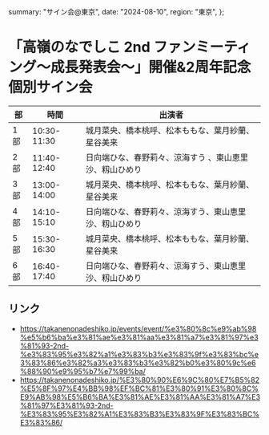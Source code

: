  summary: "サイン会@東京",
  date: "2024-08-10",
  region: "東京",
};

# 「高嶺のなでしこ 2nd ファンミーティング〜成長発表会〜」開催&2周年記念個別サイン会

| 部  | 時間        | 出演者                                                  |
| --- | ----------- | ------------------------------------------------------- |
| 1部 | 10:30-11:30 | 城月菜央、橋本桃呼、松本ももな、葉月紗蘭、星谷美来      |
| 2部 | 11:40-12:40 | 日向端ひな、春野莉々、涼海すう 、東山恵里沙、籾山ひめり |
| 3部 | 13:00-14:00 | 城月菜央、橋本桃呼、松本ももな、葉月紗蘭、星谷美来      |
| 4部 | 14:10-15:10 | 日向端ひな、春野莉々、涼海すう、東山恵里沙、籾山ひめり  |
| 5部 | 15:30-16:30 | 城月菜央、橋本桃呼、松本ももな、葉月紗蘭、星谷美来      |
| 6部 | 16:40-17:40 | 日向端ひな、春野莉々、涼海すう、東山恵里沙、籾山ひめり  |

## リンク

* https://takanenonadeshiko.jp/events/event/%e3%80%8c%e9%ab%98%e5%b6%ba%e3%81%ae%e3%81%aa%e3%81%a7%e3%81%97%e3%81%93-2nd-%e3%83%95%e3%82%a1%e3%83%b3%e3%83%9f%e3%83%bc%e3%83%86%e3%82%a3%e3%83%b3%e3%82%b0%e3%80%9c%e6%88%90%e9%95%b7%e7%99%ba/
* https://takanenonadeshiko.jp/%E3%80%90%E6%9C%80%E7%B5%82%E5%8F%97%E4%BB%98%EF%BC%81%E3%80%91%E3%80%8C%E9%AB%98%E5%B6%BA%E3%81%AE%E3%81%AA%E3%81%A7%E3%81%97%E3%81%93-2nd-%E3%83%95%E3%82%A1%E3%83%B3%E3%83%9F%E3%83%BC%E3%83%86/
